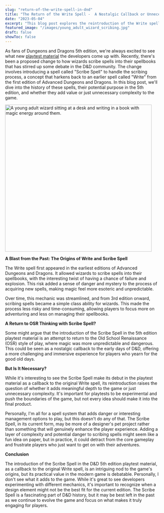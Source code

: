 ```yaml
---
slug: "return-of-the-write-spell-in-dnd"
title: "The Return of the Write Spell -  A Nostalgic Callback or Unnecessary Complexity?"
date: "2023-05-04"
excerpt: "This blog post explores the reintroduction of the Write spell in the D&D 5th edition playtest material, discussing its origins, potential purpose, and whether it adds meaningful depth or unnecessary complexity to the game."
featured_image: "/images/young_adult_wizard_scribing.jpg"
draft: false
showToc: false
---
```


As fans of Dungeons and Dragons 5th edition, we're always excited to see what new <a href="https://www.dndbeyond.com/sources/one-dnd/ph-playtest-5" target="_blank" rel="noreferrer noopener">playtest material</a> the developers come up with. Recently, there's been a proposed change to how wizards scribe spells into their spellbooks that has stirred up some debate in the D&D community. The change involves introducing a spell called "Scribe Spell" to handle the scribing process, a concept that harkens back to an earlier spell called "Write" from the first edition of Advanced Dungeons and Dragons. In this blog post, we'll dive into the history of these spells, their potential purpose in the 5th edition, and whether they add value or just unnecessary complexity to the game.

<img src="/images/young_adult_wizard_scribing.jpg" alt="A young adult wizard sitting at a desk and writing in a book with magic energy around them." width="480" height="480" />

**A Blast from the Past: The Origins of Write and Scribe Spell**

The Write spell first appeared in the earliest editions of Advanced Dungeons and Dragons. It allowed wizards to scribe spells into their spellbooks, with the interesting twist of having a chance of failure and explosion. This risk added a sense of danger and mystery to the process of acquiring new spells, making magic feel more esoteric and unpredictable.

Over time, this mechanic was streamlined, and from 3rd edition onward, scribing spells became a simple class ability for wizards. This made the process less risky and time-consuming, allowing players to focus more on adventuring and less on managing their spellbooks.

**A Return to OSR Thinking with Scribe Spell?**

Some might argue that the introduction of the Scribe Spell in the 5th edition playtest material is an attempt to return to the Old School Renaissance (OSR) style of play, where magic was more unpredictable and dangerous. This could be seen as a nostalgic callback to the early days of D&D, offering a more challenging and immersive experience for players who yearn for the good old days.

**But Is It Necessary?**

While it's interesting to see the Scribe Spell make its debut in the playtest material as a callback to the original Write spell, its reintroduction raises the question of whether it adds meaningful depth to the game or just unnecessary complexity. It's important for playtests to be experimental and push the boundaries of the game, but not every idea should make it into the final product.

Personally, I'm all for a spell system that adds danger or interesting management options to play, but this doesn't do any of that. The Scribe Spell, in its current form, may be more of a designer's pet project rather than something that will genuinely enhance the player experience. Adding a layer of complexity and potential danger to scribing spells might seem like a fun idea on paper, but in practice, it could detract from the core gameplay and frustrate players who just want to get on with their adventures.

**Conclusion**

The introduction of the Scribe Spell in the D&D 5th edition playtest material, as a callback to the original Write spell, is an intriguing nod to the game's origins, but its practical value in the modern game is debatable. Personally, I don't see what it adds to the game. While it's great to see developers experimenting with different mechanics, it's important to recognize when a design element might not be the best fit for the current edition. The Scribe Spell is a fascinating part of D&D history, but it may be best left in the past as we continue to evolve the game and focus on what makes it truly engaging for players.